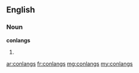 ==English==

===Noun===
'''conlangs'''

# {{plural of|conlang}}

[[ar:conlangs]]
[[fr:conlangs]]
[[mg:conlangs]]
[[my:conlangs]]